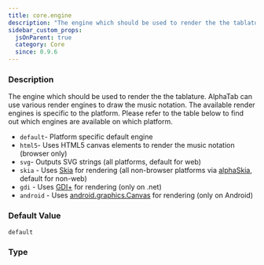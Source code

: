 ```yaml
---
title: core.engine
description: "The engine which should be used to render the the tablature."
sidebar_custom_props:
  jsOnParent: true
  category: Core
  since: 0.9.6
---
```




<SettingsHeader />

### Description
The engine which should be used to render the the tablature. AlphaTab can use various render engines to draw the music notation. The available render engines is specific to the platform. Please refer to the table below to find out which engines are available on which platform.
- `default`- Platform specific default engine
- `html5`- Uses HTML5 canvas elements to render the music notation (browser only)
- `svg`- Outputs SVG strings (all platforms, default for web)
- `skia` - Uses [Skia](https://skia.org/) for rendering (all non-browser platforms via [alphaSkia](https://github.com/CoderLine/alphaSkia), default for non-web)
- `gdi` - Uses [GDI+](https://docs.microsoft.com/en-us/dotnet/framework/winforms/advanced/graphics-and-drawing-in-windows-forms) for rendering (only on .net)
- `android` - Uses [android.graphics.Canvas](https://developer.android.com/reference/android/graphics/Canvas) for rendering (only on Android)


### Default Value

`default`

### Type

<CodeBadge type="js" name="string" /><CodeBadge type="net" name="string" /><CodeBadge type="android" name="String" />